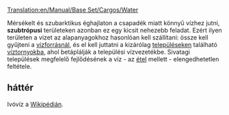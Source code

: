 [[Translation:en/Manual/Base Set/Cargos/Water]]

{{hu/Rakomány|név=Víz
|kép=en/Water.png|termeli=[[hu/Manual/Base Set/Industries/Vízforrás|vízforrás]] - kizárólag szubtrópusi éghajlaton
|fogadja=[[hu/Manual/Base Set/Industries/Víztorony|víztorony]]
}}
Mérsékelt és szubarktikus éghajlaton a csapadék miatt könnyű vízhez jutni, '''szubtrópusi''' területeken azonban ez egy kicsit nehezebb feladat. Ezért ilyen területen a vizet az alapanyagokhoz hasonlóan kell szállítani: össze kell gyűjteni a [[hu/Manual/Base Set/Industries/Vízforrás|vízforrásnál]], és el kell juttatni a kizárólag [[hu/Manual/Települések|településeken]] található [[hu/Manual/Base Set/Industries/Víztorony|víztornyokba]], ahol betáplálják a települési vízvezetékbe.
Sivatagi települések megfelelő fejlődésének a víz - az [[hu/Manual/Base Set/Cargos/Étel|étel]] mellett - elengedhetetlen feltétele.
==háttér==
Ivóvíz a [http://hu.wikipedia.org/wiki/Ivóvíz Wikipédián].

{{hu/Navbox Rakomány}}
